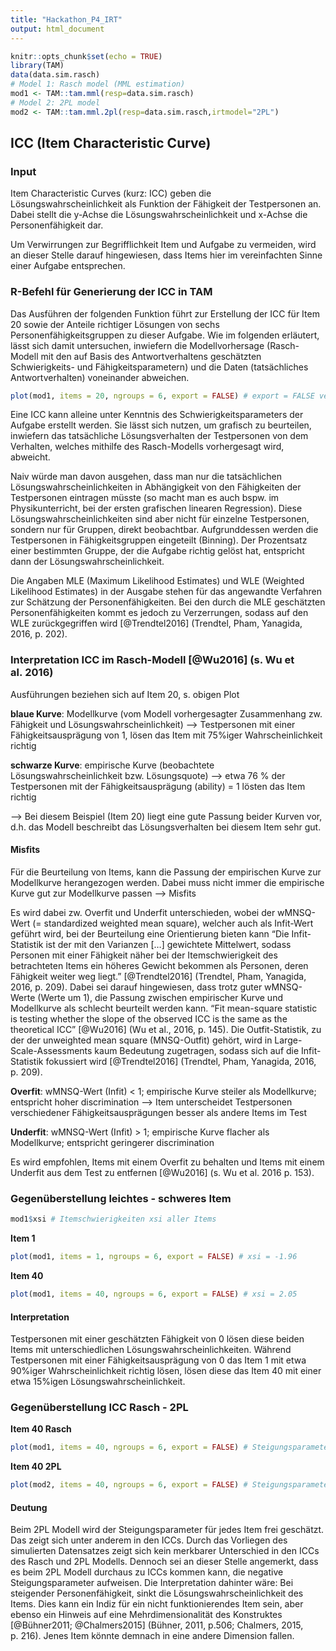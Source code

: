 ```yaml
---
title: "Hackathon_P4_IRT"
output: html_document
---
```


```r
knitr::opts_chunk$set(echo = TRUE)
library(TAM)
data(data.sim.rasch)
# Model 1: Rasch model (MML estimation)
mod1 <- TAM::tam.mml(resp=data.sim.rasch)
# Model 2: 2PL model
mod2 <- TAM::tam.mml.2pl(resp=data.sim.rasch,irtmodel="2PL")
```

## ICC (Item Characteristic Curve)

### Input
           
Item Characteristic Curves (kurz: ICC) geben die Lösungswahrscheinlichkeit als Funktion der Fähigkeit der Testpersonen an. Dabei stellt die y-Achse die Lösungswahrscheinlichkeit und x-Achse die Personenfähigkeit dar. 

Um Verwirrungen zur Begrifflichkeit Item und Aufgabe zu vermeiden, wird an dieser Stelle darauf hingewiesen, dass Items hier im vereinfachten Sinne einer Aufgabe entsprechen.

### R-Befehl für Generierung der ICC in TAM

Das Ausführen der folgenden Funktion führt zur Erstellung der ICC für Item 20 sowie der Anteile richtiger Lösungen von sechs Personenfähigkeitsgruppen zu dieser Aufgabe. Wie im folgenden erläutert, lässt sich damit untersuchen, inwiefern die Modellvorhersage (Rasch-Modell mit den auf Basis des Antwortverhaltens geschätzten Schwierigkeits- und Fähigkeitsparametern) und die Daten (tatsächliches Antwortverhalten) voneinander abweichen.

```r
plot(mod1, items = 20, ngroups = 6, export = FALSE) # export = FALSE verhindert separates Abspeichern der .png-Datei
```

Eine ICC kann alleine unter Kenntnis des Schwierigkeitsparameters der Aufgabe erstellt werden. Sie lässt sich nutzen, um grafisch zu beurteilen, inwiefern das tatsächliche Lösungsverhalten der Testpersonen von dem Verhalten, welches mithilfe des Rasch-Modells vorhergesagt wird, abweicht.

Naiv würde man davon ausgehen, dass man nur die tatsächlichen Lösungswahrscheinlichkeiten in Abhängigkeit von den Fähigkeiten der Testpersonen eintragen müsste (so macht man es auch bspw. im Physikunterricht, bei der ersten grafischen linearen Regression). Diese Lösungswahrscheinlichkeiten sind aber nicht für einzelne Testpersonen, sondern nur für Gruppen, direkt beobachtbar. Aufgrunddessen werden die Testpersonen in Fähigkeitsgruppen eingeteilt (Binning). Der Prozentsatz einer bestimmten Gruppe, der die Aufgabe richtig gelöst hat, entspricht dann der Lösungswahrscheinlichkeit.

Die Angaben MLE (Maximum Likelihood Estimates) und WLE (Weighted Likelihood Estimates) in der Ausgabe stehen für das angewandte Verfahren zur Schätzung der Personenfähigkeiten. Bei den durch die MLE geschätzten Personenfähigkeiten kommt es jedoch zu Verzerrungen, sodass auf den WLE zurückgegriffen wird [@Trendtel2016] (Trendtel, Pham, Yanagida, 2016, p. 202).


### Interpretation ICC im Rasch-Modell [@Wu2016] (s. Wu et al. 2016)

Ausführungen beziehen sich auf Item 20, s. obigen Plot

<b>blaue Kurve</b>: Modellkurve (vom Modell vorhergesagter Zusammenhang zw. Fähigkeit und Lösungswahrscheinlichkeit) --> Testpersonen mit einer Fähigkeitsausprägung von 1, lösen das Item mit 75%iger Wahrscheinlichkeit richtig

<b>schwarze Kurve</b>: empirische Kurve (beobachtete Lösungswahrscheinlichkeit bzw. Lösungsquote) --> etwa 76 % der Testpersonen mit der Fähigkeitsausprägung (ability) = 1 lösten das Item richtig

--> Bei diesem Beispiel (Item 20) liegt eine gute Passung beider Kurven vor, d.h. das Modell beschreibt das Lösungsverhalten bei diesem Item sehr gut.

#### Misfits

Für die Beurteilung von Items, kann die Passung der empirischen Kurve zur Modellkurve herangezogen werden. Dabei muss nicht immer die empirische Kurve gut zur Modellkurve passen --> Misfits

Es wird dabei zw. Overfit und Underfit unterschieden, wobei der wMNSQ-Wert (= standardized weighted mean square), welcher auch als Infit-Wert geführt wird, bei der Beurteilung eine Orientierung bieten kann "Die Infit-Statistik ist der mit den Varianzen [...] gewichtete Mittelwert, sodass Personen mit einer Fähigkeit näher bei der Itemschwierigkeit des betrachteten Items ein höheres Gewicht bekommen als Personen, deren Fähigkeit weiter weg liegt." [@Trendtel2016] (Trendtel, Pham, Yanagida, 2016, p. 209). Dabei sei darauf hingewiesen, dass trotz guter wMNSQ-Werte (Werte um 1), die Passung zwischen empirischer Kurve und Modellkurve als schlecht beurteilt werden kann. "Fit mean-square statistic is testing whether the slope of the observed ICC is the same as the theoretical ICC” [@Wu2016] (Wu et al., 2016, p. 145). Die Outfit-Statistik, zu der der unweighted mean square (MNSQ-Outfit) gehört, wird in Large-Scale-Assessments kaum Bedeutung zugetragen, sodass sich auf die Infit-Statistik fokussiert wird [@Trendtel2016] (Trendtel, Pham, Yanagida, 2016, p. 209).

<b>Overfit</b>: wMNSQ-Wert (Infit) < 1; empirische Kurve steiler als Modellkurve; entspricht hoher discrimination --> Item unterscheidet Testpersonen verschiedener Fähigkeitsausprägungen besser als andere Items im Test

<b>Underfit</b>: wMNSQ-Wert (Infit) > 1; empirische Kurve flacher als Modellkurve; entspricht geringerer discrimination

Es wird empfohlen, Items mit einem Overfit zu behalten und Items mit einem Underfit aus dem Test zu entfernen [@Wu2016] (s. Wu et al. 2016 p. 153).


### Gegenüberstellung leichtes - schweres Item

```r
mod1$xsi # Itemschwierigkeiten xsi aller Items
```

<b>Item 1</b>

```r
plot(mod1, items = 1, ngroups = 6, export = FALSE) # xsi = -1.96
```

<b>Item 40</b>

```r
plot(mod1, items = 40, ngroups = 6, export = FALSE) # xsi = 2.05
```

#### Interpretation

Testpersonen mit einer geschätzten Fähigkeit von 0 lösen diese beiden Items mit unterschiedlichen Lösungswahrscheinlichkeiten. Während Testpersonen mit einer Fähigkeitsausprägung von 0 das Item 1 mit etwa 90%iger Wahrscheinlichkeit richtig lösen, lösen diese das Item 40 mit einer etwa 15%igen Lösungswahrscheinlichkeit.

### Gegenüberstellung ICC Rasch - 2PL

<b>Item 40 Rasch</b>

```r
plot(mod1, items = 40, ngroups = 6, export = FALSE) # Steigungsparameter = 1
```

<b>Item 40 2PL</b>
```r
plot(mod2, items = 40, ngroups = 6, export = FALSE) # Steigungsparameter frei geschätzt
```

#### Deutung

Beim 2PL Modell wird der Steigungsparameter für jedes Item frei geschätzt. Das zeigt sich unter anderem in den ICCs. Durch das Vorliegen des simulierten Datensatzes zeigt sich kein merkbarer Unterschied in den ICCs des Rasch und 2PL Modells. Dennoch sei an dieser Stelle angemerkt, dass es beim 2PL Modell durchaus zu ICCs kommen kann, die negative Steigungsparameter aufweisen. Die Interpretation dahinter wäre: Bei steigender Personenfähigkeit, sinkt die Lösungswahrscheinlichkeit des Items. Dies kann ein Indiz für ein nicht funktionierendes Item sein, aber ebenso ein Hinweis auf eine Mehrdimensionalität des Konstruktes [@Bühner2011; @Chalmers2015] (Bühner, 2011, p.506; Chalmers, 2015, p. 216). Jenes Item könnte demnach in eine andere Dimension fallen.
